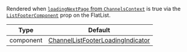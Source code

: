 Rendered when [`loadingNextPage` from `ChannelsContext`](../../../../contexts/channels_context.mdx#loadingnextpage) is true via the [`ListFooterComponent`](https://reactnative.dev/docs/flatlist#listfootercomponent) prop on the FlatList.

| Type      | Default                                                                                                                                                                         |
| --------- | ------------------------------------------------------------------------------------------------------------------------------------------------------------------------------- |
| component | [ChannelListFooterLoadingIndicator](https://github.com/GetStream/stream-chat-react-native/blob/master/package/src/components/ChannelList/ChannelListFooterLoadingIndicator.tsx) |
